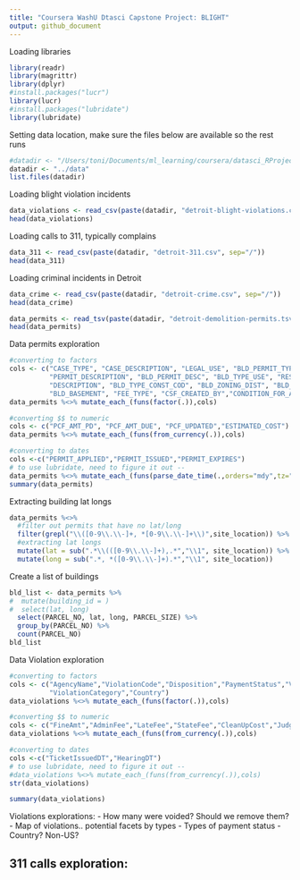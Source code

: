 ```yaml
---
title: "Coursera WashU Dtasci Capstone Project: BLIGHT"
output: github_document
---
```


Loading libraries
```r
library(readr)
library(magrittr)
library(dplyr)
#install.packages("lucr")
library(lucr)
#install.packages("lubridate")
library(lubridate)
```

Setting data location, make sure the files below are available so the rest runs
```r
#datadir <- "/Users/toni/Documents/ml_learning/coursera/datasci_RProject/data"
datadir <- "../data"
list.files(datadir)
```
Loading blight violation incidents
```r
data_violations <- read_csv(paste(datadir, "detroit-blight-violations.csv", sep="/"))
head(data_violations)
```
Loading calls to 311, typically complains
```r
data_311 <- read_csv(paste(datadir, "detroit-311.csv", sep="/"))
head(data_311)
```
Loading criminal incidents in Detroit
```r
data_crime <- read_csv(paste(datadir, "detroit-crime.csv", sep="/"))
head(data_crime)
```

```r
data_permits <- read_tsv(paste(datadir, "detroit-demolition-permits.tsv", sep="/"))
head(data_permits)
```
Data permits exploration
```r
#converting to factors
cols <- c("CASE_TYPE", "CASE_DESCRIPTION", "LEGAL_USE", "BLD_PERMIT_TYPE",
          "PERMIT_DESCRIPTION", "BLD_PERMIT_DESC", "BLD_TYPE_USE", "RESIDENTIAL",
          "DESCRIPTION", "BLD_TYPE_CONST_COD", "BLD_ZONING_DIST", "BLD_USE_GROUP",
          "BLD_BASEMENT", "FEE_TYPE", "CSF_CREATED_BY","CONDITION_FOR_APPROVAL")
data_permits %<>% mutate_each_(funs(factor(.)),cols)

#converting $$ to numeric
cols <- c("PCF_AMT_PD", "PCF_AMT_DUE", "PCF_UPDATED","ESTIMATED_COST")
data_permits %<>% mutate_each_(funs(from_currency(.)),cols)

#converting to dates
cols <-c("PERMIT_APPLIED","PERMIT_ISSUED","PERMIT_EXPIRES")
# to use lubridate, need to figure it out -- 
data_permits %<>% mutate_each_(funs(parse_date_time(.,orders="mdy",tz="America/Detroit")),cols)
summary(data_permits)
```
Extracting building lat longs
```r
data_permits %<>%
  #filter out permits that have no lat/long
  filter(grepl("\\([0-9\\.\\-]+, *[0-9\\.\\-]+\\)",site_location)) %>%
  #extracting lat longs
  mutate(lat = sub(".*\\(([0-9\\.\\-]+),.*","\\1", site_location)) %>%
  mutate(long = sub(".*, *([0-9\\.\\-]+).*","\\1", site_location))
```

Create a list of buildings
```r
bld_list <- data_permits %>%
#  mutate(building_id = )
#  select(lat, long)
  select(PARCEL_NO, lat, long, PARCEL_SIZE) %>% 
  group_by(PARCEL_NO) %>%
  count(PARCEL_NO)
bld_list
```


Data Violation exploration
```r
#converting to factors
cols <- c("AgencyName","ViolationCode","Disposition","PaymentStatus","Void",
          "ViolationCategory","Country")
data_violations %<>% mutate_each_(funs(factor(.)),cols)

#converting $$ to numeric
cols <- c("FineAmt","AdminFee","LateFee","StateFee","CleanUpCost","JudgmentAmt")
data_violations %<>% mutate_each_(funs(from_currency(.)),cols)

#converting to dates
cols <-c("TicketIssuedDT","HearingDT")
# to use lubridate, need to figure it out -- 
#data_violations %<>% mutate_each_(funs(from_currency(.)),cols)
str(data_violations)
```
```r
summary(data_violations)
```


Violations explorations:
- How many were voided? Should we remove them?
- Map of violations.. potential facets by types
- Types of payment status
- Country? Non-US? 

311 calls exploration:
- 